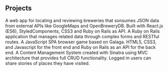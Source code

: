 ## Projects

<ProjectCard title="CraftBrew" link="https://craft-brew.herokuapp.com/" bg="linear-gradient(to right, #D4145A 0%, #FBB03B 100%)">
    A web app for locating and reviewing breweries that sonsumes JSON data from external APIs like GoogleMaps and OpenBreweryDB. Built with React.js (ES6), StyledComponents, CSS3 and Ruby on Rails as API.
</ProjectCard> 

<ProjectCard title="Taskwiz" link="https://taskwiz.herokuapp.com/" bg="linear-gradient(to right, #9e1eed 0%, #35f0e3 100%)">
    A Ruby on Rails application that manages related data through complex forms and RESTful routes.
</ProjectCard> 

<ProjectCard title="Staticshooter" link="https://staticshooter.herokuapp.com/" bg="linear-gradient(to right, #f197fc 0%, #ed1e78 100%)">
    A JavaScript SPA browser game based on Galaga. HTML5, CSS3, and Javascript for the front end and Ruby on Rails as an API for the back end.
</ProjectCard>

<ProjectCard title="TravelTracker" link="https://traveler-stories.herokuapp.com/" bg="linear-gradient(to right, #009244 0%, #fcee21 100%)">
    A Content Management System created with Sinatra using MVC architecture that provides full CRUD functionality. Logged in users can share stories of places they have visited.
</ProjectCard> 
